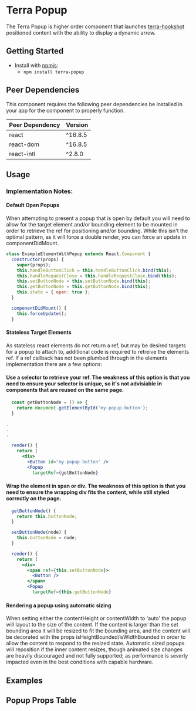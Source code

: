 


<Badge />

# Terra Popup

The Terra Popup is higher order component that launches [terra-hookshot][1] positioned content with the ability to display a dynamic arrow.

## Getting Started

- Install with [npmjs](https://www.npmjs.com):
  - `npm install terra-popup`

<!-- AUTO-GENERATED-CONTENT:START Peer Dependencies -->
## Peer Dependencies

This component requires the following peer dependencies be installed in your app for the component to properly function.

| Peer Dependency | Version |
|-|-|
| react | ^16.8.5 |
| react-dom | ^16.8.5 |
| react-intl | ^2.8.0 |

<!-- AUTO-GENERATED-CONTENT:END -->

## Usage

### Implementation Notes:

#### Default Open Popups
When attempting to present a popup that is open by default you will need to allow for the target element and/or bounding element to be mounted in order to retrieve the ref for positioning and/or bounding. While this isn't the optimal pattern, as it will force a double render, you can force an update in componentDidMount.
```jsx
class ExampleElementWithPopup extends React.Component {
  constructor(props) {
    super(props);
    this.handleButtonClick = this.handleButtonClick.bind(this);
    this.handleRequestClose = this.handleRequestClose.bind(this);
    this.setButtonNode = this.setButtonNode.bind(this);
    this.getButtonNode = this.getButtonNode.bind(this);
    this.state = { open: true };
  }

  componentDidMount() {
    this.forceUpdate();
  }
```

#### Stateless Target Elements
As stateless react elements do not return a ref, but may be desired targets for a popup to attach to, additional code is required to retreive the elements ref. If a ref callback has not been plumbed through in the elements implementation there are a few options:

#### Use a selector to retrieve your ref. The weakness of this option is that you need to ensure your selector is unique, so it's not advisiable in components that are reused on the same page.

```jsx
  const getButtonNode = () => {
    return document.getElementById('my-popup-button');
  }

.
.
.

  render() {
    return (
      <div>
        <Button id="my-popup-button" />
        <Popup
          targetRef={getButtonNode}
```
#### Wrap the element in span or div. The weakness of this option is that you need to ensure the wrapping div fits the content, while still styled correctly on the page.

```jsx
  getButtonNode() {
    return this.buttonNode;
  }

  setButtonNode(node) {
    this.buttonNode = node;
  }

  render() {
    return (
      <div>
        <span ref={this.setButtonNode}>
          <Button />
        </span>
        <Popup
          targetRef={this.getButtonNode}
```

#### Rendering a popup using automatic sizing
When setting either the contentHeight or contentWidth to 'auto' the popup will layout to the size of the content. If the content is larger than the set bounding area it will be resized to fit the bounding area, and the content will be decorated with the props isHeightBounded/isWidthBounded in order to allow the content to respond to the resized state. Automatic sized popups will reposition if the inner content resizes, though animated size changes are heavily discouraged and not fully supported; as performance is severly impacted even in the best conditions with capable hardware.

[1]: https://engineering.cerner.com/terra-ui/#/components/terra-hookshot/hookshot/hookshot

## Examples 
<PopupStandard title='Popup Standard Implementation' />
<PopupWithArrow title='Popup Display With Arrow'/>
<PopupAttachmentBehavior title='Popup Attachment Behavior' />
<PopupAttachments title='Popup Attachments' />
<PopupDimensions title='Popup Size Variants' />
<PopupBounded title='Popup Bounded' />
<PopupNoHeader title='Popup Bounded With No Header' />
<PopupInsideModal title='Popup Inside Modal' />

## Popup Props Table 
<PopupPropsTable />